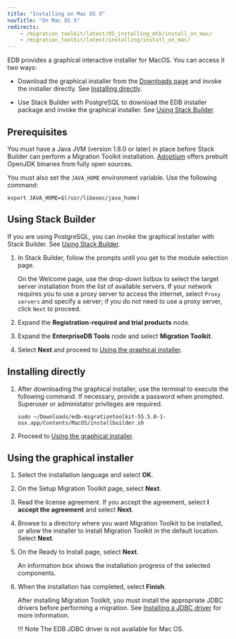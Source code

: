 ```yaml
---
title: "Installing on Mac OS X"
navTitle: "On Mac OS X"
redirects:
    - /migration_toolkit/latest/05_installing_mtk/install_on_mac/
    - /migration_toolkit/latest/installing/install_on_mac/
---
```


EDB provides a graphical interactive installer for MacOS. You can access it two ways:

- Download the graphical installer from the [Downloads page](https://www.enterprisedb.com/software-downloads-postgres#migration-toolkit) and invoke the installer directly. See [Installing directly](#installing-directly).

- Use Stack Builder with PostgreSQL to download the EDB installer package and invoke the graphical installer.  See [Using Stack Builder](#using-stack-builder).


## Prerequisites

You must have a Java JVM (version 1.8.0 or later) in place before Stack Builder can perform a Migration Toolkit installation. [Adoptium](https://adoptium.net) offers prebuilt OpenJDK binaries from fully open sources.

You must also set the `JAVA_HOME` environment variable. Use the following command:

```shell
export JAVA_HOME=$(/usr/libexec/java_home)
```

## Using Stack Builder

If you are using PostgreSQL, you can invoke the graphical installer with Stack Builder. See [Using Stack Builder](https://www.enterprisedb.com/docs/supported-open-source/postgresql/installing/03_using_stackbuilder/). 

1. In Stack Builder, follow the prompts until you get to the module selection page.

   On the Welcome page, use the drop-down listbox to select the target server installation from the list of available servers. If your network requires you to use a proxy server to access the internet, select `Proxy servers` and specify a server; if you do not need to use a proxy server, click `Next` to proceed.

1. Expand the **Registration-required and trial products** node. 

1. Expand the **EnterpriseDB Tools** node and select **Migration Toolkit**. 

1. Select **Next** and proceed to [Using the graphical installer](#using-the-graphical-installer).


## Installing directly

1. After downloading the graphical installer, use the terminal to execute the following command. If necessary, provide a password when prompted. Superuser or administator privileges are required. 

   ```shell
   sudo ~/Downloads/edb-migrationtoolkit-55.5.0-1-osx.app/Contents/MacOS/installbuilder.sh
   ```
   
1. Proceed to [Using the graphical installer](#using-the-graphical-installer).

## Using the graphical installer 

1. Select the installation language and select **OK**.

1. On the Setup Migration Toolkit page, select **Next**.

1. Read the license agreement. If you accept the agreement, select **I accept the agreement** and select **Next**.

1. Browse to a directory where you want Migration Toolkit to be installed, or allow the installer to install Migration Toolkit in the default location. Select **Next**.

1. On the Ready to Install page, select **Next**.

   An information box shows the installation progress of the selected components. 

1. When the installation has completed, select **Finish**.

   After installing Migration Toolkit, you must install the appropriate JDBC drivers before performing a migration. See [Installing a JDBC driver](/migration_toolkit/latest/installing/installing_jdbc_driver/) for more information.

   !!! Note
       The EDB JDBC driver is not available for Mac OS. 





